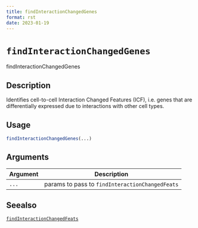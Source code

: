 ```yaml
--- 
title: findInteractionChangedGenes 
format: rst 
date: 2023-01-19 
--- 
```

# `findInteractionChangedGenes`

findInteractionChangedGenes


## Description

Identifies cell-to-cell Interaction Changed Features (ICF),
 i.e. genes that are differentially expressed due to interactions with other cell types.


## Usage

```r
findInteractionChangedGenes(...)
```


## Arguments

Argument      |Description
------------- |----------------
`...`     |     params to pass to `findInteractionChangedFeats`


## Seealso

[`findInteractionChangedFeats`](#findinteractionchangedfeats)


